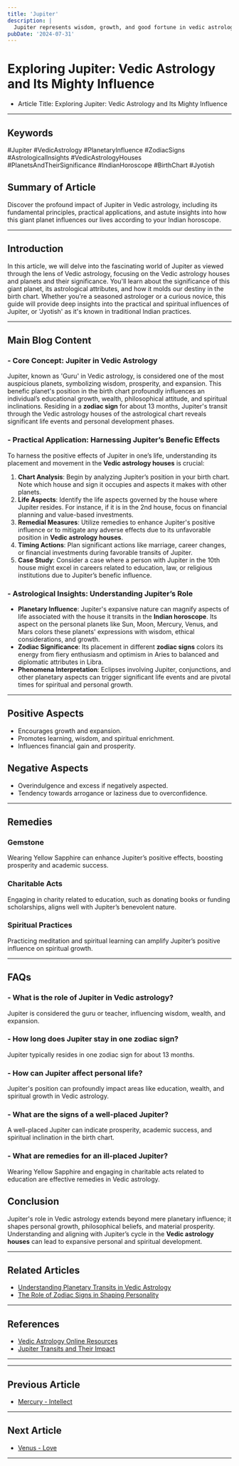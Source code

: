 ```yaml
---
title: 'Jupiter'
description: |
  Jupiter represents wisdom, growth, and good fortune in vedic astrology
pubDate: '2024-07-31'
---
```


# Exploring Jupiter: Vedic Astrology and Its Mighty Influence

- Article Title: Exploring Jupiter: Vedic Astrology and Its Mighty Influence

---

## Keywords 
#Jupiter #VedicAstrology #PlanetaryInfluence #ZodiacSigns #AstrologicalInsights #VedicAstrologyHouses #PlanetsAndTheirSignificance #IndianHoroscope #BirthChart #Jyotish

## Summary of Article
Discover the profound impact of Jupiter in Vedic astrology, including its fundamental principles, practical applications, and astute insights into how this giant planet influences our lives according to your Indian horoscope.

---

## Introduction
In this article, we will delve into the fascinating world of Jupiter as viewed through the lens of Vedic astrology, focusing on the Vedic astrology houses and planets and their significance. You'll learn about the significance of this giant planet, its astrological attributes, and how it molds our destiny in the birth chart. Whether you're a seasoned astrologer or a curious novice, this guide will provide deep insights into the practical and spiritual influences of Jupiter, or 'Jyotish' as it's known in traditional Indian practices.

---

## Main Blog Content

### - Core Concept: Jupiter in **Vedic Astrology**
Jupiter, known as 'Guru' in Vedic astrology, is considered one of the most auspicious planets, symbolizing wisdom, prosperity, and expansion. This benefic planet's position in the birth chart profoundly influences an individual’s educational growth, wealth, philosophical attitude, and spiritual inclinations. Residing in a **zodiac sign** for about 13 months, Jupiter's transit through the Vedic astrology houses of the astrological chart reveals significant life events and personal development phases.

### - Practical Application: Harnessing Jupiter’s Benefic Effects
To harness the positive effects of Jupiter in one’s life, understanding its placement and movement in the **Vedic astrology houses** is crucial:
1. **Chart Analysis**: Begin by analyzing Jupiter’s position in your birth chart. Note which house and sign it occupies and aspects it makes with other planets.
2. **Life Aspects**: Identify the life aspects governed by the house where Jupiter resides. For instance, if it is in the 2nd house, focus on financial planning and value-based investments.
3. **Remedial Measures**: Utilize remedies to enhance Jupiter's positive influence or to mitigate any adverse effects due to its unfavorable position in **Vedic astrology houses**.
4. **Timing Actions**: Plan significant actions like marriage, career changes, or financial investments during favorable transits of Jupiter.
5. **Case Study**: Consider a case where a person with Jupiter in the 10th house might excel in careers related to education, law, or religious institutions due to Jupiter’s benefic influence.

### - Astrological Insights: Understanding Jupiter’s Role
- **Planetary Influence**: Jupiter's expansive nature can magnify aspects of life associated with the house it transits in the **Indian horoscope**. Its aspect on the personal planets like Sun, Moon, Mercury, Venus, and Mars colors these planets' expressions with wisdom, ethical considerations, and growth.
- **Zodiac Significance**: Its placement in different **zodiac signs** colors its energy from fiery enthusiasm and optimism in Aries to balanced and diplomatic attributes in Libra.
- **Phenomena Interpretation**: Eclipses involving Jupiter, conjunctions, and other planetary aspects can trigger significant life events and are pivotal times for spiritual and personal growth.

---

## Positive Aspects
- Encourages growth and expansion.
- Promotes learning, wisdom, and spiritual enrichment.
- Influences financial gain and prosperity.

## Negative Aspects
- Overindulgence and excess if negatively aspected.
- Tendency towards arrogance or laziness due to overconfidence.

---

## Remedies

### Gemstone 
Wearing Yellow Sapphire can enhance Jupiter’s positive effects, boosting prosperity and academic success.

### Charitable Acts
Engaging in charity related to education, such as donating books or funding scholarships, aligns well with Jupiter’s benevolent nature.

### Spiritual Practices
Practicing meditation and spiritual learning can amplify Jupiter’s positive influence on spiritual growth.

---

## FAQs 
### - What is the role of Jupiter in Vedic astrology?
Jupiter is considered the guru or teacher, influencing wisdom, wealth, and expansion.

### - How long does Jupiter stay in one zodiac sign?
Jupiter typically resides in one zodiac sign for about 13 months.

### - How can Jupiter affect personal life?
Jupiter's position can profoundly impact areas like education, wealth, and spiritual growth in Vedic astrology.

### - What are the signs of a well-placed Jupiter?
A well-placed Jupiter can indicate prosperity, academic success, and spiritual inclination in the birth chart.

### - What are remedies for an ill-placed Jupiter?
Wearing Yellow Sapphire and engaging in charitable acts related to education are effective remedies in Vedic astrology.

## Conclusion
Jupiter's role in Vedic astrology extends beyond mere planetary influence; it shapes personal growth, philosophical beliefs, and material prosperity. Understanding and aligning with Jupiter’s cycle in the **Vedic astrology houses** can lead to expansive personal and spiritual development.

---

## Related Articles
- [Understanding Planetary Transits in Vedic Astrology](link)
- [The Role of Zodiac Signs in Shaping Personality](link)

---

## References
- [Vedic Astrology Online Resources](https://www.vedicastrology.com)
- [Jupiter Transits and Their Impact](https://www.astrology.com/jupiter-transit)

---
---

## Previous Article
- [Mercury - Intellect](/blogs-md/03_Planets/0304_Mercury.mdx)

---

## Next Article
- [Venus - Love](/blogs-md/03_Planets/0306_Venus.mdx)

---
